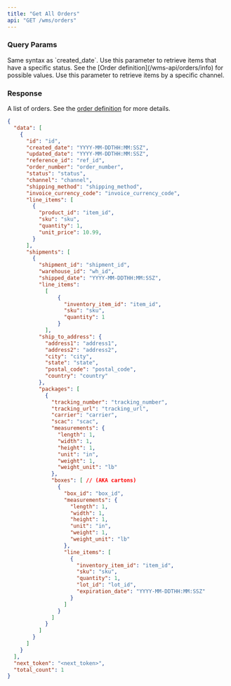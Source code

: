```yaml
---
title: "Get All Orders"
api: "GET /wms/orders"
---
```


<Snippet file="headers.mdx" />

### Query Params
<Snippet file="page-token.mdx" />

<Snippet file="created_date_query_param.mdx" />

<ParamField query="updated_date" type="string" optional>
  Same syntax as `created_date`.
</ParamField>

<ParamField query="status" type="string" optional>
  Use this parameter to retrieve items that have a specific status.
  See the [Order definition](/wms-api/orders/info) for possible values.
</ParamField>

<ParamField query="channel" type="string" optional>
  Use this parameter to retrieve items by a specific channel.
</ParamField>

### Response

<ResponseField name="data" type="list of orders">

A list of orders. See the [order definition](/wms-api/orders/info) for more details.

<Snippet file="order.mdx" />

</ResponseField>

<Snippet file="total_count.mdx" />

<Snippet file="next-token.mdx" />

<ResponseExample>

```json Response
{
  "data": [
    {
      "id": "id",
      "created_date": "YYYY-MM-DDTHH:MM:SSZ",
      "updated_date": "YYYY-MM-DDTHH:MM:SSZ",
      "reference_id": "ref_id",
      "order_number": "order_number",
      "status": "status",
      "channel": "channel",
      "shipping_method": "shipping_method",
      "invoice_currency_code": "invoice_currency_code",
      "line_items": [
        {
          "product_id": "item_id",
          "sku": "sku",
          "quantity": 1,
          "unit_price": 10.99,
        }
      ],
      "shipments": [
        {
          "shipment_id": "shipment_id",
          "warehouse_id": "wh_id",
          "shipped_date": "YYYY-MM-DDTHH:MM:SSZ",
          "line_items":
            [
                {
                  "inventory_item_id": "item_id",
                  "sku": "sku",
                  "quantity": 1
                }
            ],
          "ship_to_address": {
            "address1": "address1",
            "address2": "address2",
            "city": "city",
            "state": "state",
            "postal_code": "postal_code",
            "country": "country"
          },
          "packages": [
            {
              "tracking_number": "tracking_number",
              "tracking_url": "tracking_url",
              "carrier": "carrier",
              "scac": "scac",
              "measurements": {
                "length": 1,
                "width": 1,
                "height": 1,
                "unit": "in",
                "weight": 1,
                "weight_unit": "lb"
              },
              "boxes": [ // (AKA cartons)
                {
                  "box_id": "box_id",
                  "measurements": {
                    "length": 1,
                    "width": 1,
                    "height": 1,
                    "unit": "in",
                    "weight": 1,
                    "weight_unit": "lb"
                  },
                  "line_items": [
                    {
                      "inventory_item_id": "item_id",
                      "sku": "sku",
                      "quantity": 1,
                      "lot_id": "lot_id",
                      "expiration_date": "YYYY-MM-DDTHH:MM:SSZ"
                    }
                  ]
                }
              ]
            }
          ]
        }
      ]
    }
  ],
  "next_token": "<next_token>",
  "total_count": 1
}
```

</ResponseExample>
